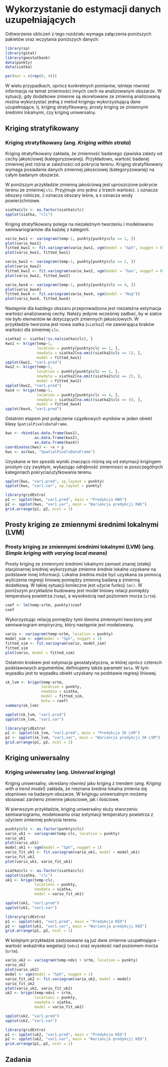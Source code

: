 
# Wykorzystanie do estymacji danych uzupełniających {#wykorzystanie-do-estymacji-danych-uzupeniajacych}

Odtworzenie obliczeń z tego rozdziału wymaga załączenia poniższych pakietów oraz wczytania poniższych danych:

```r
library(sp)
library(gstat)
library(geostatbook)
data(punkty)
data(siatka)
```

```r
par(mar = c(rep(0, 4)))
```

W wielu przypadkach, oprócz konkretnych pomiarów, istnieje również informacja na temat zmienności innych cech na analizowanym obszarze. 
W sytuacji, gdy dodatkowe zmienne są skorelowane ze zmienną analizowaną można wykorzystać jedną z metod krigingu wykorzystującą dane uzupełniające, tj. kriging stratyfikowany, prosty kriging ze zmiennymi średnimi lokalnymi, czy kriging uniwersalny.

## Kriging stratyfikowany

### Kriging stratyfikowany (ang. *Kriging within strata*)

Kriging stratyfikowany zakłada, że zmienność badanego zjawiska zależy od cechy jakościowej (kategoryzowanej).
Przykładowo, wartość badanej zmiennej jest różna w zależności od pokrycia terenu.
Kriging stratyfikowany wymaga posiadania danych zmiennej jakościowej (kategoryzowanej) na całym badanym obszarze.

W poniższym przykładzie zmienną jakościową jest uproszczone pokrycie terenu ze zmiennej `clc`. 
Przyjmuje ono jedno z trzech wartości. `1` oznacza obszary rolnicze, `2` oznacza obszary leśne, a `4` oznacza wody powierzchniowe.

```r
siatka$clc <- as.factor(siatka$clc)
spplot(siatka, "clc")
```

Kriging stratyfikowany polega na niezależnym tworzeniu i modelowaniu semiwariogramów dla każdej z kategorii.

```r
vario_kws1 <- variogram(temp~1, punkty[punkty$clc == 1, ])
plot(vario_kws1)
fitted_kws1 <- fit.variogram(vario_kws1, vgm(model = "Sph", nugget = 0.5))
plot(vario_kws1, fitted_kws1)

vario_kws2 <- variogram(temp~1, punkty[punkty$clc == 2, ])
plot(vario_kws2)
fitted_kws2 <- fit.variogram(vario_kws2, vgm(model = "Gau", nugget = 0.1))
plot(vario_kws2, fitted_kws2)

vario_kws4 <- variogram(temp~1, punkty[punkty$clc == 4, ])
plot(vario_kws4)
fitted_kws4 <- fit.variogram(vario_kws4, vgm(model = "Nug"))
plot(vario_kws4, fitted_kws4)
```

Następnie dla każdego obszaru przeprowadzona jest niezależna estymacja wartości analizowanej cechy. 
Należy jedynie wcześniej zadbać, by w siatce nie było elementów `NA` dotyczących zmiennych jakościowych. 
W przykładzie tworzona jest nowa siatka (`siatka2`) nie zawierająca braków wartości dla zmiennej `clc`.

```r
siatka2 <- siatka[!is.na(siatka$clc), ]
kws1 <- krige(temp~1, 
              location = punkty[punkty$clc == 1, ], 
              newdata = siatka2[na.omit(siatka2$clc == 1), ], 
              model = fitted_kws1)
spplot(kws1, "var1.pred")
kws2 <- krige(temp~1,
              location = punkty[punkty$clc == 2, ],
              newdata = siatka2[na.omit(siatka2$clc == 2), ], 
              model = fitted_kws2)
spplot(kws2, "var1.pred")
kws4 <- krige(temp~1, 
              location = punkty[punkty$clc == 4, ], 
              newdata = siatka2[na.omit(siatka2$clc == 4), ], 
              model = fitted_kws4)
spplot(kws4, "var1.pred")
```

Ostatnim etapem jest połączenie cząstkowych wyników w jeden obiekt klasy `SpatialPixelsDataFrame`.

```r
kws <- rbind(as.data.frame(kws1),
             as.data.frame(kws2), 
             as.data.frame(kws4))
coordinates(kws) <- ~x + y
kws <- as(kws, "SpatialPixelsDataFrame")
```

Uzyskane w ten sposób wyniki znacząco różnią się od estymacji krigingem prostym czy zwykłym, wykazując odrębność zmienności w poszczególnych kategoriach pokrycia/użytkowania terenu.

```r
spplot(kws, "var1.pred", sp.layout = punkty)
spplot(kws, "var1.var", sp.layout = punkty)
```

```r
library(gridExtra)
p1 <- spplot(kws, "var1.pred", main = "Predykcja KWS")
p2 <- spplot(kws, "var1.var", main = "Wariancja predykcji KWS")
grid.arrange(p1, p2, ncol = 1)
```

## Prosty kriging ze zmiennymi średnimi lokalnymi (LVM)

### Prosty kriging ze zmiennymi średnimi lokalnymi (LVM) (ang. *Simple kriging with varying local means*)

Prosty kriging ze zmiennymi średnimi lokalnymi zamiast znanej (stałej) stacjonarnej średniej wykorzystuje zmienne średnie lokalne uzyskane na podstawie innej informacji. 
Lokalna średnia może być uzyskana za pomocą wyliczenia regresji liniowej pomiędzy zmienną badaną a zmienną dodatkową. 
W takiej sytuacji konieczne jest użycie funkcji `lm()`.
W poniższym przykładzie budowany jest model liniowy relacji pomiędzy temperaturą powietrza (`temp`), a wysokością nad poziomem morza (`srtm`).

```r
coef <- lm(temp~srtm, punkty)$coef
coef
```

Wykorzystując relację pomiędzy tymi dwoma zmiennymi tworzony jest semiwariogram empiryczny, który następnie jest modelowany.

```r
vario <- variogram(temp~srtm, location = punkty)
model_sim <- vgm(model = "Sph", nugget = 1)
fitted_sim <- fit.variogram(vario, model_sim)
fitted_sim
plot(vario, model = fitted_sim)
```

Ostatnim krokiem jest estymacja geostatystyczna, w której oprócz czterech podstawowych argumentów, definiujemy także parametr `beta`.
W tym wypadku jest to wypadku obiekt uzyskany na podstawie regresji liniowej.

```r
sk_lvm <- krige(temp~srtm, 
                location = punkty, 
                newdata = siatka, 
                model = fitted_sim, 
                beta = coef)
summary(sk_lvm)
```

```r
spplot(sk_lvm, "var1.pred")
spplot(sk_lvm, "var1.var")
```

```r
library(gridExtra)
p1 <- spplot(sk_lvm, "var1.pred", main = "Predykcja SK LVM")
p2 <- spplot(sk_lvm, "var1.var", main = "Wariancja predykcji SK LVM")
grid.arrange(p1, p2, ncol = 1)
```

## Kriging uniwersalny 

### Kriging uniwersalny (ang. *Universal kriging*)

Kriging uniwersalny, określany również jako kriging z trendem (ang. *Kriging with a trend model*) zakłada, że nieznana średnia lokalna zmienia się stopniowo na badanym obszarze. 
W krigingu uniwersalnym możemy stosować zarówno zmienne jakościowe, jak i ilościowe. 

W pierwszym przykładzie, kriging uniwersalny służy stworzeniu semiwariogramu, modelowaniu oraz estymacji temperatury powietrza z użyciem zmiennej pokrycia terenu.

```r
punkty$clc <- as.factor(punkty$clc)
vario_uk1 <- variogram(temp~clc, location = punkty)
vario_uk1
plot(vario_uk1)
model_uk1 <- vgm(model = "Sph", nugget = 1)
vario_fit_uk1 <- fit.variogram(vario_uk1, model = model_uk1)
vario_fit_uk1
plot(vario_uk1, vario_fit_uk1)
```

```r
siatka$clc <- as.factor(siatka$clc)
spplot(siatka, "clc")
uk1 <- krige(temp~clc, 
             locations = punkty,
             newdata = siatka, 
             model = vario_fit_uk1)
```

```r
spplot(uk1, "var1.pred")
spplot(uk1, "var1.var")
```

```r
library(gridExtra)
p1 <- spplot(uk1, "var1.pred", main = "Predykcja KED")
p2 <- spplot(uk1, "var1.var", main = "Wariancja predykcji KED")
grid.arrange(p1, p2, ncol = 1)
```

W kolejnym przykładzie zastosowane są już dwie zmienne uzupełniające - wartość wskaźnika wegetacji (`ndvi`) oraz wysokość nad poziomem morza (`srtm`). 

```r
vario_uk2 <- variogram(temp~ndvi + srtm, location = punkty)
vario_uk2
plot(vario_uk2)
model <- vgm(model = "Sph", nugget = 1)
vario_fit_uk2 <- fit.variogram(vario_uk2, model = model)
vario_fit_uk2
plot(vario_uk2, vario_fit_uk2)
uk2 <- krige(temp~ndvi + srtm,
             locations = punkty, 
             newdata = siatka,
             model = vario_fit_uk2)
```

```r
spplot(uk2, "var1.pred")
spplot(uk2, "var1.var")
```

```r
library(gridExtra)
p1 <- spplot(uk2, "var1.pred", main = "Predykcja KED")
p2 <- spplot(uk2, "var1.var", main = "Wariancja predykcji KED")
grid.arrange(p1, p2, ncol = 1)
```

## Zadania {#z11}
